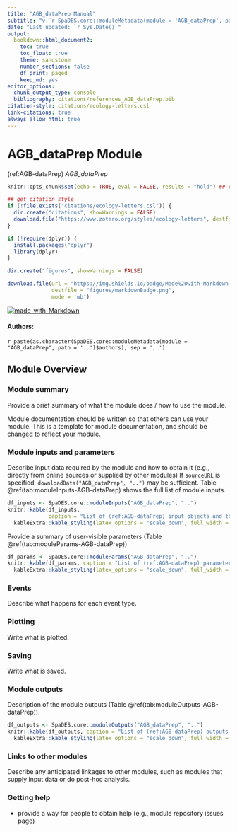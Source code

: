 ```yaml
---
title: "AGB_dataPrep Manual"
subtitle: "v.`r SpaDES.core::moduleMetadata(module = 'AGB_dataPrep', path = '..')$version`"
date: "Last updated: `r Sys.Date()`"
output:
  bookdown::html_document2:
    toc: true
    toc_float: true
    theme: sandstone
    number_sections: false
    df_print: paged
    keep_md: yes
editor_options:
  chunk_output_type: console
  bibliography: citations/references_AGB_dataPrep.bib
citation-style: citations/ecology-letters.csl
link-citations: true
always_allow_html: true
---
```


# AGB_dataPrep Module

<!-- the following are text references used in captions for LaTeX compatibility -->
(ref:AGB-dataPrep) *AGB_dataPrep*

```r
knitr::opts_chunk$set(echo = TRUE, eval = FALSE, results = "hold") ## change to eval = TRUE if all chunks are to be evaluated

## get citation style
if (!file.exists("citations/ecology-letters.csl")) {
  dir.create("citations", showWarnings = FALSE)
  download.file("https://www.zotero.org/styles/ecology-letters", destfile = "citations/ecology-letters.csl")
}

if (!require(dplyr)) {
  install.packages("dplyr")
  library(dplyr)
}

dir.create("figures", showWarnings = FALSE)

download.file(url = "https://img.shields.io/badge/Made%20with-Markdown-1f425f.png",
              destfile = "figures/markdownBadge.png",
              mode = 'wb')
```

[![made-with-Markdown](figures/markdownBadge.png)](http://commonmark.org)

<!-- if knitting to pdf remember to add the pandoc_args: ["--extract-media", "."] option to yml in order to get the badge images -->

#### Authors:

`r paste(as.character(SpaDES.core::moduleMetadata(module = "AGB_dataPrep", path = '..')$authors), sep = ', ')`
<!-- ideally separate authors with new lines, '\n' not working -->

## Module Overview

### Module summary

Provide a brief summary of what the module does / how to use the module.

Module documentation should be written so that others can use your module.
This is a template for module documentation, and should be changed to reflect your module.

### Module inputs and parameters

Describe input data required by the module and how to obtain it (e.g., directly from online sources or supplied by other modules)
If `sourceURL` is specified, `downloadData("AGB_dataPrep", "..")` may be sufficient.
Table \@ref(tab:moduleInputs-AGB-dataPrep) shows the full list of module inputs.

```r
df_inputs <- SpaDES.core::moduleInputs("AGB_dataPrep", "..")
knitr::kable(df_inputs,
             caption = "List of (ref:AGB-dataPrep) input objects and their description.") %>%
  kableExtra::kable_styling(latex_options = "scale_down", full_width = TRUE)
```

Provide a summary of user-visible parameters (Table \@ref(tab:moduleParams-AGB-dataPrep))


```r
df_params <- SpaDES.core::moduleParams("AGB_dataPrep", "..")
knitr::kable(df_params, caption = "List of (ref:AGB-dataPrep) parameters and their description.") %>%
  kableExtra::kable_styling(latex_options = "scale_down", full_width = TRUE)
```

### Events

Describe what happens for each event type.

### Plotting

Write what is plotted.

### Saving

Write what is saved.

### Module outputs

Description of the module outputs (Table \@ref(tab:moduleOutputs-AGB-dataPrep)).

```r
df_outputs <- SpaDES.core::moduleOutputs("AGB_dataPrep", "..")
knitr::kable(df_outputs, caption = "List of (ref:AGB-dataPrep) outputs and their description.") %>%
  kableExtra::kable_styling(latex_options = "scale_down", full_width = TRUE)
```

### Links to other modules

Describe any anticipated linkages to other modules, such as modules that supply input data or do post-hoc analysis.

### Getting help

-   provide a way for people to obtain help (e.g., module repository issues page)

